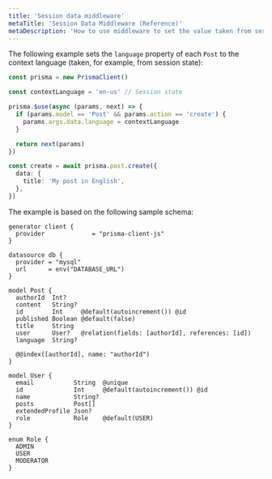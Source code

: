 ```yaml
---
title: 'Session data middleware'
metaTitle: 'Session Data Middleware (Reference)'
metaDescription: 'How to use middleware to set the value taken from session state.'
---
```


<TopBlock>

The following example sets the `language` property of each `Post` to the context language (taken, for example, from session state):

```ts
const prisma = new PrismaClient()

const contextLanguage = 'en-us' // Session state

prisma.$use(async (params, next) => {
  if (params.model == 'Post' && params.action == 'create') {
    params.args.data.language = contextLanguage
  }

  return next(params)
})

const create = await prisma.post.create({
  data: {
    title: 'My post in English',
  },
})
```

The example is based on the following sample schema:

```prisma
generator client {
  provider             = "prisma-client-js"
}

datasource db {
  provider = "mysql"
  url      = env("DATABASE_URL")
}

model Post {
  authorId  Int?
  content   String?
  id        Int     @default(autoincrement()) @id
  published Boolean @default(false)
  title     String
  user      User?   @relation(fields: [authorId], references: [id])
  language  String?

  @@index([authorId], name: "authorId")
}

model User {
  email           String  @unique
  id              Int     @default(autoincrement()) @id
  name            String?
  posts           Post[]
  extendedProfile Json?
  role            Role    @default(USER)
}

enum Role {
  ADMIN
  USER
  MODERATOR
}
```

</TopBlock>
